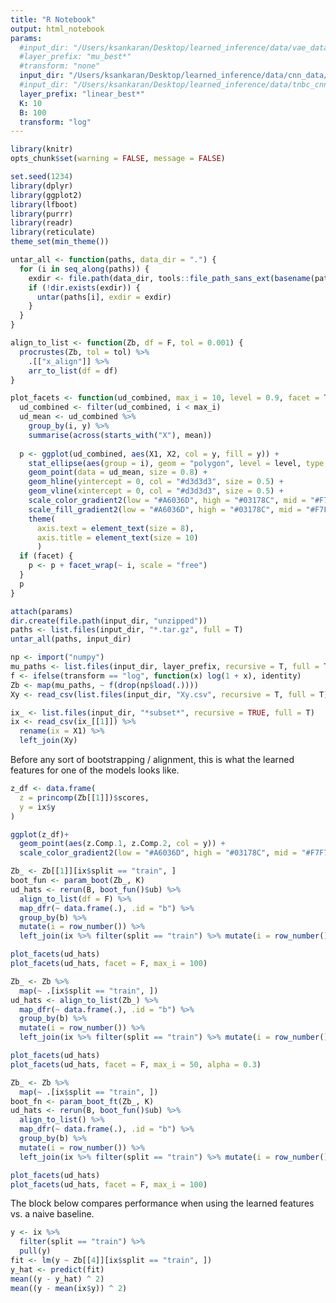 ```yaml
---
title: "R Notebook"
output: html_notebook
params:
  #input_dir: "/Users/ksankaran/Desktop/learned_inference/data/vae_data/"
  #layer_prefix: "mu_best*"
  #transform: "none"
  input_dir: "/Users/ksankaran/Desktop/learned_inference/data/cnn_data/"
  #input_dir: "/Users/ksankaran/Desktop/learned_inference/data/tnbc_cnn_data/"
  layer_prefix: "linear_best*"
  K: 10
  B: 100
  transform: "log"
---
```


```r
library(knitr)
opts_chunk$set(warning = FALSE, message = FALSE)
```

```r
set.seed(1234)
library(dplyr)
library(ggplot2)
library(lfboot)
library(purrr)
library(readr)
library(reticulate)
theme_set(min_theme())
```

```r
untar_all <- function(paths, data_dir = ".") {
  for (i in seq_along(paths)) {
    exdir <- file.path(data_dir, tools::file_path_sans_ext(basename(paths[[i]])))
    if (!dir.exists(exdir)) {
      untar(paths[i], exdir = exdir)
    }
  }
}

align_to_list <- function(Zb, df = F, tol = 0.001) {
  procrustes(Zb, tol = tol) %>%
    .[["x_align"]] %>%
    arr_to_list(df = df)
}

plot_facets <- function(ud_combined, max_i = 10, level = 0.9, facet = TRUE, alpha = 0.05) {
  ud_combined <- filter(ud_combined, i < max_i)
  ud_mean <- ud_combined %>%
    group_by(i, y) %>%
    summarise(across(starts_with("X"), mean))
  
  p <- ggplot(ud_combined, aes(X1, X2, col = y, fill = y)) +
    stat_ellipse(aes(group = i), geom = "polygon", level = level, type = "norm", alpha = alpha, size = 0.1) +
    geom_point(data = ud_mean, size = 0.8) +
    geom_hline(yintercept = 0, col = "#d3d3d3", size = 0.5) +
    geom_vline(xintercept = 0, col = "#d3d3d3", size = 0.5) +
    scale_color_gradient2(low = "#A6036D", high = "#03178C", mid = "#F7F7F7") +
    scale_fill_gradient2(low = "#A6036D", high = "#03178C", mid = "#F7F7F7") +
    theme(
      axis.text = element_text(size = 8),
      axis.title = element_text(size = 10)
      )
  if (facet) {
    p <- p + facet_wrap(~ i, scale = "free")
  }
  p
}
```


```r
attach(params)
dir.create(file.path(input_dir, "unzipped"))
paths <- list.files(input_dir, "*.tar.gz", full = T)
untar_all(paths, input_dir)
```

```r
np <- import("numpy")
mu_paths <- list.files(input_dir, layer_prefix, recursive = T, full = T)
f <- ifelse(transform == "log", function(x) log(1 + x), identity)
Zb <- map(mu_paths, ~ f(drop(np$load(.))))
Xy <- read_csv(list.files(input_dir, "Xy.csv", recursive = T, full = T)[1])
```

```r
ix_ <- list.files(input_dir, "*subset*", recursive = TRUE, full = T)
ix <- read_csv(ix_[[1]]) %>%
  rename(ix = X1) %>%
  left_join(Xy)
```

Before any sort of bootstrapping / alignment, this is what the learned features
for one of the models looks like.

```r
z_df <- data.frame(
  z = princomp(Zb[[1]])$scores,
  y = ix$y
)

ggplot(z_df)+
  geom_point(aes(z.Comp.1, z.Comp.2, col = y)) +
  scale_color_gradient2(low = "#A6036D", high = "#03178C", mid = "#F7F7F7")
```



```r
Zb_ <- Zb[[1]][ix$split == "train", ]
boot_fun <- param_boot(Zb_, K)
ud_hats <- rerun(B, boot_fun()$ub) %>%
  align_to_list(df = F) %>%
  map_dfr(~ data.frame(.), .id = "b") %>%
  group_by(b) %>%
  mutate(i = row_number()) %>%
  left_join(ix %>% filter(split == "train") %>% mutate(i = row_number()))
```

```r
plot_facets(ud_hats)
plot_facets(ud_hats, facet = F, max_i = 100)
```

```r
Zb_ <- Zb %>%
  map(~ .[ix$split == "train", ])
ud_hats <- align_to_list(Zb_) %>%
  map_dfr(~ data.frame(.), .id = "b") %>%
  group_by(b) %>%
  mutate(i = row_number()) %>%
  left_join(ix %>% filter(split == "train") %>% mutate(i = row_number())) 
```
```r
plot_facets(ud_hats)
plot_facets(ud_hats, facet = F, max_i = 50, alpha = 0.3)
```



```r
Zb_ <- Zb %>%
  map(~ .[ix$split == "train", ])
boot_fn <- param_boot_ft(Zb_, K)
ud_hats <- rerun(B, boot_fun()$ub) %>%
  align_to_list() %>%
  map_dfr(~ data.frame(.), .id = "b") %>%
  group_by(b) %>%
  mutate(i = row_number()) %>%
  left_join(ix %>% filter(split == "train") %>% mutate(i = row_number())) 
```

```r
plot_facets(ud_hats)
plot_facets(ud_hats, facet = F, max_i = 100)
```

The block below compares performance when using the learned features vs. a naive
baseline.

```r
y <- ix %>%
  filter(split == "train") %>%
  pull(y)
fit <- lm(y ~ Zb[[4]][ix$split == "train", ])
y_hat <- predict(fit)
mean((y - y_hat) ^ 2)
mean((y - mean(ix$y)) ^ 2)
```

